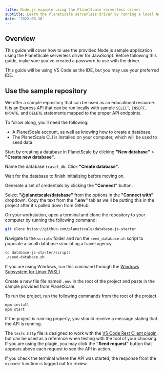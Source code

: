 ```yaml
---
title: Node.js example using the PlanetScale serverless driver
subtitle: Learn the PlanetScale serverless driver by running a local Node.js project.
date: '2022-08-18'
---
```



## Overview

This guide will cover how to use the provided Node.js sample application using the PlanetScale serverless driver for JavaScript. Before following this guide, make sure you've created a password to use with the driver.

<InfoBlock type="note">

This guide will be using VS Code as the IDE, but you may use your preferred IDE.

</InfoBlock>

## Use the sample repository

We offer a sample repository that can be used as an educational resource. It is an Express API that can be run locally with sample `SELECT`, `INSERT`, `UPDATE`, and `DELETE` statements mapped to the proper API endpoints.

To follow along, you’ll need the following:

- A PlanetScale account, as well as knowing how to create a database.
- The PlanetScale CLI is installed on your computer, which will be used to seed data.

Start by creating a database in PlanetScale by clicking **"New database"** > **"Create new database"**.

<ImageBlock alt='How to create a new database.' src={img0} />

Name the database `travel_db`. Click **"Create database"**.

<ImageBlock alt='The New database modal.' src={img1} />

Wait for the database to finish initializing before moving on.

<ImageBlock alt='The travel_db initializing.' src={img2} />

Generate a set of credentials by clicking the **"Connect"** button.

<ImageBlock alt='The Connect button in the PlanetScale dashboard.' src={img4} />

Select **"@planetscale/database"** from the options in the **"Connect with"** dropdown. Copy the text from the **".env"** tab as we'll be putting this in the project after it's pulled down from GitHub.

<ImageBlock alt='The Connect modal.' src={img5} />

On your workstation, open a terminal and clone the repository to your computer by running the following command:

```bash
git clone https://github.com/planetscale/database-js-starter
```

Navigate to the `scripts` folder and run the `seed_database.sh` script to populate a small database simulating a travel agency.

```bash
cd database-js-starter/scripts
./seed-database.sh
```

<InfoBlock type="note">

If you are using Windows, run this command through the [Windows Subsystem for Linux (WSL)](https://docs.microsoft.com/en-us/windows/wsl/)

</InfoBlock>

Create a new file file named `.env` in the root of the project and paste in the sample provided from PlanetScale.

<ImageBlock alt='The .env example.' src={img6} />

To run the project, run the following commands from the root of the project.

```bash
npm install
npm start
```

If the project is running properly, you should receive a message stating that the API is running.

<ImageBlock alt='The terminal running the sample project.' src={img7} />

The `tests.http` file is designed to work with the [VS Code Rest Client plugin](https://marketplace.visualstudio.com/items?itemName=humao.rest-client), but can be used as a reference when testing with the tool of your choosing. If you are using the plugin, you may click the **"Send request"** button that appears above each request to see the API in action.

<ImageBlock alt='An example of a POST request to the sample project.' src={img8} />

If you check the terminal where the API was started, the response from the `execute` function is logged out for review.

<ImageBlock alt='The console output after a hotel is added.' src={img9} />
